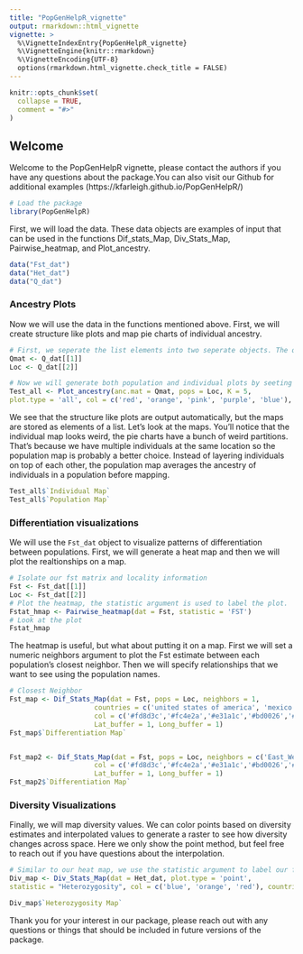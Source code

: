```yaml
---
title: "PopGenHelpR_vignette"
output: rmarkdown::html_vignette
vignette: >
  %\VignetteIndexEntry{PopGenHelpR_vignette}
  %\VignetteEngine{knitr::rmarkdown}
  %\VignetteEncoding{UTF-8}
  options(rmarkdown.html_vignette.check_title = FALSE)
---
```


```r
knitr::opts_chunk$set(
  collapse = TRUE,
  comment = "#>"
)
```
## Welcome
Welcome to the PopGenHelpR vignette, please contact the authors if you have any questions about the package.You can also visit our Github for additional examples (https://kfarleigh.github.io/PopGenHelpR/)
```r
# Load the package
library(PopGenHelpR)
```
First, we will load the data. These data objects are examples of input that can be used in the functions Dif_stats_Map, Div_Stats_Map, Pairwise_heatmap, and Plot_ancestry.
```r
data("Fst_dat")
data("Het_dat")
data("Q_dat")
```
### Ancestry Plots
Now we will use the data in the functions mentioned above. First, we will create structure like plots and map pie charts of individual ancestry.
```r
# First, we seperate the list elements into two seperate objects. The q-matrix (Qmat) and the locality information for each individual (Loc).
Qmat <- Q_dat[[1]]
Loc <- Q_dat[[2]]

# Now we will generate both population and individual plots by seeting plot.type to 'all'. If you wanted, you could only generate individual or population plots by setting plot.type to "individual" and "population", respectively.
Test_all <- Plot_ancestry(anc.mat = Qmat, pops = Loc, K = 5,
plot.type = 'all', col = c('red', 'orange', 'pink', 'purple', 'blue'), countries = c("united states of america", "mexico"), Lat_buffer = 1, Long_buffer = 1)
```


We see that the structure like plots are output automatically, but the maps are stored as elements of a list. Let's look at the maps. You'll notice that the individual map looks weird, the pie charts have a bunch of weird partitions. That's because we have multiple individuals at the same location so the population map is probably a better choice. Instead of layering individuals on top of each other, the population map averages the ancestry of individuals in a population before mapping.
```r
Test_all$`Individual Map`
Test_all$`Population Map`
```


### Differentiation visualizations
We will use the `Fst_dat` object to visualize patterns of differentiation between populations. First, we will generate a heat map and then we will plot the realtionships on a map.
```r
# Isolate our fst matrix and locality information
Fst <- Fst_dat[[1]]
Loc <- Fst_dat[[2]]
# Plot the heatmap, the statistic argument is used to label the plot.
Fstat_hmap <- Pairwise_heatmap(dat = Fst, statistic = 'FST')
# Look at the plot
Fstat_hmap
```


The heatmap is useful, but what about putting it on a map. First we will set a numeric neighbors argument to plot the Fst estimate between each population's closest neighbor. Then we will specify relationships that we want to see using the population names.
```r
# Closest Neighbor
Fst_map <- Dif_Stats_Map(dat = Fst, pops = Loc, neighbors = 1,
                     countries = c('united states of america', 'mexico'),
                     col = c('#fd8d3c','#fc4e2a','#e31a1c','#bd0026','#800026'),
                     Lat_buffer = 1, Long_buffer = 1)
Fst_map$`Differentiation Map`


Fst_map2 <- Dif_Stats_Map(dat = Fst, pops = Loc, neighbors = c('East_West', 'East_South', 'South_West'), countries = c('united states of america', 'mexico'),
                     col = c('#fd8d3c','#fc4e2a','#e31a1c','#bd0026','#800026'),
                     Lat_buffer = 1, Long_buffer = 1)
Fst_map2$`Differentiation Map`
```


### Diversity Visualizations
Finally, we will map diversity values. We can color points based on diversity estimates and interpolated values to generate a raster to see how diversity changes across space. Here we only show the point method, but feel free to reach out if you have questions about the interpolation.
```r
# Similar to our heat map, we use the statistic argument to label our figures and any output raster you create.
Div_map <- Div_Stats_Map(dat = Het_dat, plot.type = 'point',
statistic = "Heterozygosity", col = c('blue', 'orange', 'red'), countries = c('united states of america', 'mexico'), Lat_buffer = 1, Long_buffer = 1, prefix = 'Test_het')

Div_map$`Heterozygosity Map`
```


Thank you for your interest in our package, please reach out with any questions or things that should be included in future versions of the package.
